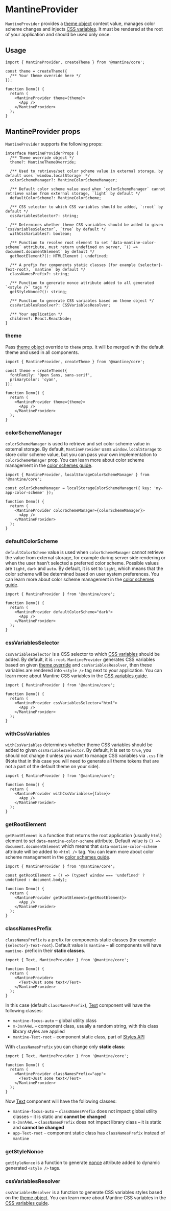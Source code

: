 

# MantineProvider

`MantineProvider` provides a [theme object](/theming/theme-object) context value, manages color scheme
changes and injects [CSS variables](/styles/css-variables/). It must be rendered at the root of your
application and should be used only once.

## Usage

```tsx
import { MantineProvider, createTheme } from '@mantine/core';

const theme = createTheme({
  /** Your theme override here */
});

function Demo() {
  return (
    <MantineProvider theme={theme}>
      <App />
    </MantineProvider>
  );
}
```

## MantineProvider props

`MantineProvider` supports the following props:

```tsx
interface MantineProviderProps {
  /** Theme override object */
  theme?: MantineThemeOverride;

  /** Used to retrieve/set color scheme value in external storage, by default uses `window.localStorage` */
  colorSchemeManager?: MantineColorSchemeManager;

  /** Default color scheme value used when `colorSchemeManager` cannot retrieve value from external storage, `light` by default */
  defaultColorScheme?: MantineColorScheme;

  /** CSS selector to which CSS variables should be added, `:root` by default */
  cssVariablesSelector?: string;

  /** Determines whether theme CSS variables should be added to given `cssVariablesSelector`, `true` by default */
  withCssVariables?: boolean;

  /** Function to resolve root element to set `data-mantine-color-scheme` attribute, must return undefined on server, `() => document.documentElement` by default */
  getRootElement?(): HTMLElement | undefined;

  /** A prefix for components static classes (for example {selector}-Text-root), `mantine` by default */
  classNamesPrefix?: string;

  /** Function to generate nonce attribute added to all generated `<style />` tags */
  getStyleNonce?(): string;

  /** Function to generate CSS variables based on theme object */
  cssVariablesResolver?: CSSVariablesResolver;

  /** Your application */
  children?: React.ReactNode;
}
```

### theme

Pass [theme object](/theming/theme-object) override to `theme` prop. It will be merged with the default
theme and used in all components.

```tsx
import { MantineProvider, createTheme } from '@mantine/core';

const theme = createTheme({
  fontFamily: 'Open Sans, sans-serif',
  primaryColor: 'cyan',
});

function Demo() {
  return (
    <MantineProvider theme={theme}>
      <App />
    </MantineProvider>
  );
}
```

### colorSchemeManager

`colorSchemeManager` is used to retrieve and set color scheme value in external storage. By default,
`MantineProvider` uses `window.localStorage` to store color scheme value, but you can pass your own
implementation to `colorSchemeManager` prop. You can learn more about color scheme management in the
[color schemes guide](/theming/color-schemes).

```tsx
import { MantineProvider, localStorageColorSchemeManager } from '@mantine/core';

const colorSchemeManager = localStorageColorSchemeManager({ key: 'my-app-color-scheme' });

function Demo() {
  return (
    <MantineProvider colorSchemeManager={colorSchemeManager}>
      <App />
    </MantineProvider>
  );
}
```

### defaultColorScheme

`defaultColorScheme` value is used when `colorSchemeManager` cannot retrieve the value from external
storage, for example during server side rendering or when the user hasn't selected a preferred color scheme.
Possible values are `light`, `dark` and `auto`. By default, it is set to `light`,
which means that the color scheme will be determined based on user system preferences.
You can learn more about color scheme management in the [color schemes guide](/theming/color-schemes).

```tsx
import { MantineProvider } from '@mantine/core';

function Demo() {
  return (
    <MantineProvider defaultColorScheme="dark">
      <App />
    </MantineProvider>
  );
}
```

### cssVariablesSelector

`cssVariablesSelector` is a CSS selector to which [CSS variables](/styles/css-variables/) should be added.
By default, it is `:root`. `MantineProvider` generates CSS variables based on given [theme override](/theming/theme-object/)
and `cssVariablesResolver`, then these variables are rendered into `<style />` tag next to your application.
You can learn more about Mantine CSS variables in the [CSS variables guide](/styles/css-variables/).

```tsx
import { MantineProvider } from '@mantine/core';

function Demo() {
  return (
    <MantineProvider cssVariablesSelector="html">
      <App />
    </MantineProvider>
  );
}
```

### withCssVariables

`withCssVariables` determines whether theme CSS variables should be added to given `cssVariablesSelector`.
By default, it is set to `true`, you should not change it unless you want to manage CSS variables
via `.css` file (Note that in this case you will need to generate all theme tokens
that are not a part of the default theme on your side).

```tsx
import { MantineProvider } from '@mantine/core';

function Demo() {
  return (
    <MantineProvider withCssVariables={false}>
      <App />
    </MantineProvider>
  );
}
```

### getRootElement

`getRootElement` is a function that returns the root application (usually `html`) element to set `data-mantine-color-scheme` attribute.
Default value is `() => document.documentElement` which means that `data-mantine-color-scheme`
attribute will be added to `<html />` tag. You can learn more about color scheme management in the
[color schemes guide](/theming/color-schemes).

```tsx
import { MantineProvider } from '@mantine/core';

const getRootElement = () => (typeof window === 'undefined' ? undefined : document.body);

function Demo() {
  return (
    <MantineProvider getRootElement={getRootElement}>
      <App />
    </MantineProvider>
  );
}
```

### classNamesPrefix

`classNamesPrefix` is a prefix for components static classes (for example `{selector}-Text-root`).
Default value is `mantine` – all components will have `mantine-` prefix in their **static classes**.

```tsx
import { Text, MantineProvider } from '@mantine/core';

function Demo() {
  return (
    <MantineProvider>
      <Text>Just some text</Text>
    </MantineProvider>
  );
}
```

In this case (default `classNamesPrefix`), [Text](/core/text) component will have the following classes:

- `mantine-focus-auto` – global utility class
- `m-3nrA4eL` – component class, usually a random string, with this class library styles are applied
- `mantine-Text-root` – component static class, part of [Styles API](/styles/styles-api)

With `classNamesPrefix` you can change only **static class**:

```tsx
import { Text, MantineProvider } from '@mantine/core';

function Demo() {
  return (
    <MantineProvider classNamesPrefix="app">
      <Text>Just some text</Text>
    </MantineProvider>
  );
}
```

Now [Text](/core/text) component will have the following classes:

- `mantine-focus-auto` – `classNamesPrefix` does not impact global utility classes – it is static and **cannot be changed**
- `m-3nrA4eL` – `classNamesPrefix` does not impact library class – it is static and **cannot be changed**
- `app-Text-root` – component static class has `classNamesPrefix` instead of `mantine`

### getStyleNonce

`getStyleNonce` is a function to generate [nonce](https://developer.mozilla.org/en-US/docs/Web/HTML/Global_attributes/nonce) attribute added to dynamic generated `<style />` tags.

### cssVariablesResolver

`cssVariablesResolver` is a function to generate CSS variables styles based on the [theme object](/theming/theme-object).
You can learn more about Mantine CSS variables in the [CSS variables guide](/styles/css-variables#css-variables-resolver).
